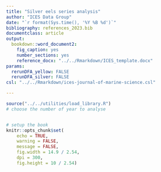 ```yaml
---
title: "Silver eels series analysis"
author: "ICES Data Group"
date: "`r format(Sys.time(), '%Y %B %d')`"
bibliography: references_2023.bib
documentclass: article
output: 
  bookdown::word_document2:
    fig_caption: yes
    number_sections: yes
    reference_docx: "../../Rmarkdown/ICES_template.docx" 
params:
  rerunDFA_yellow: FALSE
  rerunDFA_silver: FALSE
csl: "../../Rmarkdown/ices-journal-of-marine-science.csl"

---
```


```r
source("../../utilities/load_library.R")
# choose the number of year to analyse 


# setup the book
knitr::opts_chunk$set(
    echo = TRUE,
    warning = FALSE,
    message = FALSE,
    fig.width = 14.9 / 2.54,
    dpi = 300,
    fig.height = 10 / 2.54)
```
